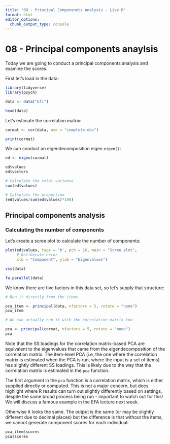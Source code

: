 ```yaml
---
title: "08 - Principal Componenets Analysis - Live R"
format: html
editor_options: 
  chunk_output_type: console
---
```


# 08 - Principal components anaylsis

Today we are going to conduct a principal components analysis and examine the scores.

First let's load in the data:

```r
library(tidyverse)
library(psych)

data <- data("bfi")

head(data)
```

Let's estimate the correlation matrix:

```r
cormat <- cor(data, use = "complete.obs")

print(cormat)
```

We can conduct an eigendecomposition eigen `eigen()`:

```r
ed <- eigen(cormat)

ed$values
ed$vectors

# Calculate the total variance
sum(ed$values)

# Calculate the proportion
(ed$values/sum(ed$values)*100)
```

## Principal components analysis

### Calculating the number of components

Let's create a scree plot to calculate the number of components:

```r
plot(ed$values, type = 'b', pch = 16, main = "Scree plot",
     # Deliberate error
     xlb = "Component", ylab = "Eigenvalues")

vss(data)

fa.parallel(data)
```

We know there are five factors in this data set, so let's supply that structure:

```r
# Run it directly from the items

pca_item <- principal(data, nfactors = 5, rotate = "none")
pca_item

# We can actually run it with the correlation matrix too

pca <- principal(cormat, nfactors = 5, rotate = "none")
pca
```

Note that the SS loadings for the correlation matrix-based PCA are equivalent to the eigenvalues that came from the eigendecomposition of the correlation matrix. The item-level PCA (i.e, the one where the correlation matrix is estimated when the PCA is run, where the input is a set of items) has slightly different SS loadings. This is likely due to the way that the correlation matrix is estimated in the `pca` function.

The first argument in the `pca` function is a correlation matrix, which is either supplied directly or computed. This is not a major concern, but does highlight where R results can turn out slightly differently based on settings, despite the same broad process being run - important to watch out for this! We will discuss a famous example in the EFA lecture next week.

Otherwise it looks the same. The output is the same (or may be slightly different due to decimal places) but the difference is that without the items, we cannot generate component scores for each individual:

```r
pca_item$scores
pca$scores
```
